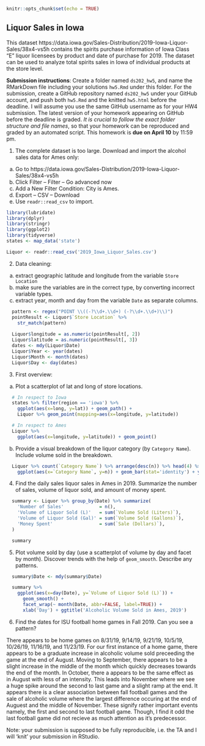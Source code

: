 ```r
knitr::opts_chunk$set(echo = TRUE)
```

## Liquor Sales in Iowa

This dataset https://data.iowa.gov/Sales-Distribution/2019-Iowa-Liquor-Sales/38x4-vs5h contains the spirits purchase information of Iowa Class “E” liquor licensees by product and date of purchase for 2019. The dataset can be used to analyze total spirits sales in Iowa of individual products at the store level.

**Submission instructions**: Create a folder named `ds202_hw5`, and name the RMarkDown file including your solutions `hw5.Rmd` under this folder. For the submission, create a GitHub repository named `ds202_hw5` under your GitHub account, and push both `hw5.Rmd` and the knitted `hw5.html` before the deadline. I will assume you use the same GitHub username as for your HW4 submission. The latest version of your homework appearing on GitHub before the deadline is graded. *It is crucial to follow the exact folder structure and file names*, so that your homework can be reproduced and graded by an automated script. This homework is **due on April 10** by 11:59 pm.

1. The complete dataset is too large. Download and import the alcohol sales data for Ames only: 

  a. Go to https://data.iowa.gov/Sales-Distribution/2019-Iowa-Liquor-Sales/38x4-vs5h
  b. Click Filter -- Filter -- Go advanced now
  c. Add a New Filter Condition: City is Ames.
  d. Export -- CSV -- Download
  e. Use `readr::read_csv` to import.
  
```R
library(lubridate)
library(dplyr)
library(stringr)
library(ggplot2)
library(tidyverse)
states <- map_data('state')

Liquor <- readr::read_csv('2019_Iowa_Liquor_Sales.csv')
```
  
2. Data cleaning: 
  a. extract geographic latitude and longitude from the variable `Store Location`
  b. make sure the variables are in the correct type, by converting incorrect variable types.
  c. extract year, month and day from the variable `Date` as separate columns.
  
```R
  pattern <- regex("POINT \\((-?\\d+.\\d+) (-?\\d+.\\d+)\\)")
  pointResult <- Liquor$`Store Location` %>%
    str_match(pattern)
  
  Liquor$longitude = as.numeric(pointResult[, 2])
  Liquor$latitude = as.numeric(pointResult[, 3])
  dates <- mdy(Liquor$Date)
  Liquor$Year <- year(dates)
  Liquor$Month <- month(dates)
  Liquor$Day <- day(dates)
```

  
3. First overview:
  a. Plot a scatterplot of lat and long of store locations. 
```R
  # In respect to Iowa
  states %>% filter(region == 'iowa') %>%
    ggplot(aes(x=long, y=lat)) + geom_path() +
    Liquor %>% geom_point(mapping=aes(x=longitude, y=latitude))

  # In respect to Ames
  Liquor %>%
    ggplot(aes(x=longitude, y=latitude)) + geom_point()
```
  
  b. Provide a visual breakdown of the liquor category (by `Category Name`). Include volume sold in the breakdown.
```R
  Liquor %>% count(`Category Name`) %>% arrange(desc(n)) %>% head(4) %>%
    ggplot(aes(x=`Category Name`, y=n)) + geom_bar(stat='identity') + ylab('Count') + ggtitle('2019 Ames Top Selling Liquor')
```
4. Find the daily sales liquor sales in Ames in 2019. Summarize the number of sales, volume of liquor sold, and amount of money spent.
```R
  summary <- Liquor %>% group_by(Date) %>% summarize(
    'Number of Sales'             = n(),
    'Volume of Liquor Sold (L)'   = sum(`Volume Sold (Liters)`),
    'Volume of Liquor Sold (Gal)' = sum(`Volume Sold (Gallons)`),
    'Money Spent'                 = sum(`Sale (Dollars)`),
  )

  summary
```
5. Plot volume sold by day (use a scatterplot of volume by day and facet by month). Discover trends with the help of `geom_smooth`. Describe any patterns.

```R
  summary$Date <- mdy(summary$Date)

  summary %>%
    ggplot(aes(x=day(Date), y=`Volume of Liquor Sold (L)`)) +
      geom_smooth() +
      facet_wrap(~ month(Date, abbr=FALSE, label=TRUE)) +
      xlab('Day') + ggtitle('Alcoholic Volume Sold in Ames, 2019')
```
6. Find the dates for ISU football home games in Fall 2019. Can you see a pattern? 

There appears to be home games on 8/31/19, 9/14/19, 9/21/19, 10/5/19, 10/26/19, 11/16/19, and 11/23/19. For our first instance of a home game, there appears to be a graduate increase in alcoholic volume sold preceeding the game at the end of August. Moving to September, there appears to be a slight increase in the middle of the month which quickly decreases towards the end of the month. In October, there a appears to be the same effect as in August with less of an intensity. This leads into November where we see a huge spike around the second to last game and a slight ramp at the end. It appears there is a clear association between fall football games and the sale of alcoholic volume where the largest difference occuring at the end of Auguest and the middle of November. These signify rather important events namely, the first and second to last football game. Though, I find it odd the last football game did not recieve as much attention as it's predecessor.


Note: your submission is supposed to be fully reproducible, i.e. the TA and I will 'knit' your submission in RStudio. 
